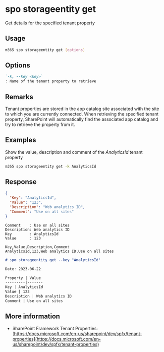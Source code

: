 
# spo storageentity get

Get details for the specified tenant property

## Usage

```sh
m365 spo storageentity get [options]
```

## Options

```md definition-list
`-k, --key <key>`
: Name of the tenant property to retrieve
```

<Global />

## Remarks

Tenant properties are stored in the app catalog site associated with the site to which you are currently connected. When retrieving the specified tenant property, SharePoint will automatically find the associated app catalog and try to retrieve the property from it.

## Examples

Show the value, description and comment of the _AnalyticsId_ tenant property

```sh
m365 spo storageentity get -k AnalyticsId
```

## Response

<Tabs>
  <TabItem value="JSON">

  ```json
  {
    "Key": "AnalyticsId",
    "Value": "123",
    "Description": "Web analytics ID",
    "Comment": "Use on all sites"
  }
  ```

  </TabItem>
  <TabItem value="Text">

  ```text
  Comment    : Use on all sites
  Description: Web analytics ID
  Key        : AnalyticsId
  Value      : 123
  ```

  </TabItem>
  <TabItem value="CSV">

  ```csv
  Key,Value,Description,Comment
  AnalyticsId,123,Web analytics ID,Use on all sites
  ```

  </TabItem>
  <TabItem value="Markdown">

  ```md
  # spo storageentity get --key "AnalyticsId"

  Date: 2023-06-22

  Property | Value
  ---------|-------
  Key | AnalyticsId
  Value | 123
  Description | Web analytics ID
  Comment | Use on all sites
  ```

  </TabItem>
</Tabs>

## More information

- SharePoint Framework Tenant Properties: [https://docs.microsoft.com/en-us/sharepoint/dev/spfx/tenant-properties](https://docs.microsoft.com/en-us/sharepoint/dev/spfx/tenant-properties)
